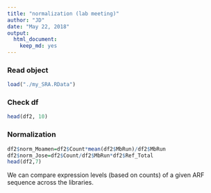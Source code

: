 ---
title: "normalization (lab meeting)"
author: "JD"
date: "May 22, 2018"
output: 
  html_document: 
    keep_md: yes
---

### Read object 
```{r}
load("./my_SRA.RData")
```

### Check df
```{r}
head(df2, 10)
```


### Normalization
```{r}
df2$norm_Moamen=df2$Count*mean(df2$MbRun)/df2$MbRun
df2$norm_Jose=df2$Count/df2$MbRun*df2$Ref_Total
head(df2,7)
```
We can compare expression levels (based on counts) of a given ARF sequence across the libraries. 

